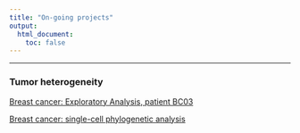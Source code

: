```yaml
---
title: "On-going projects"
output:
  html_document:
    toc: false
---
```


***
### Tumor heterogeneity

[Breast cancer: Exploratory Analysis, patient BC03](BC03Analysis.html)

[Breast cancer: single-cell phylogenetic analysis](BC03Phylo.html)